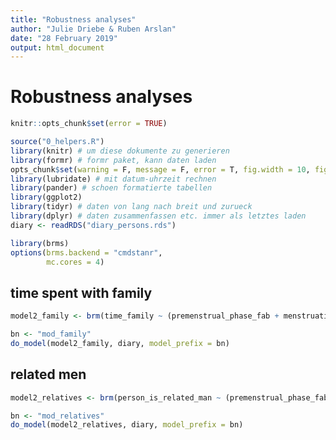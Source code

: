 ```yaml
---
title: "Robustness analyses"
author: "Julie Driebe & Ruben Arslan"
date: "28 February 2019"
output: html_document
---
```


# Robustness analyses {.tabset .tabset-sticky}
```r
knitr::opts_chunk$set(error = TRUE)
```

```r
source("0_helpers.R")
library(knitr) # um diese dokumente zu generieren
library(formr) # formr paket, kann daten laden
opts_chunk$set(warning = F, message = F, error = T, fig.width = 10, fig.height = 10)
library(lubridate) # mit datum-uhrzeit rechnen
library(pander) # schoen formatierte tabellen
library(ggplot2)
library(tidyr) # daten von lang nach breit und zurueck
library(dplyr) # daten zusammenfassen etc. immer als letztes laden
diary <- readRDS("diary_persons.rds")

library(brms)
options(brms.backend = "cmdstanr",
        mc.cores = 4)
```

## time spent with family {.tabset}
```r
model2_family <- brm(time_family ~ (premenstrual_phase_fab + menstruation + fertile_fab) * hormonal_contraception + (1 + fertile_fab | person), data = diary %>% filter(reasons_for_exclusion == ""), cores = 4, file = "brms_fits/model2_family4")

bn <- "mod_family"
do_model(model2_family, diary, model_prefix = bn)
```

## related men
```r
model2_relatives <- brm(person_is_related_man ~ (premenstrual_phase_fab + menstruation + fertile_fab) * hormonal_contraception + (1 + fertile_fab | person), data = diary %>% filter(reasons_for_exclusion == ""), family = poisson(), cores = 4, file ="brms_fits/relatives_prob4")

bn <- "mod_relatives"
do_model(model2_relatives, diary, model_prefix = bn)
```

